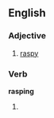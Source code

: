 ==English==

===Adjective===
{{en-adj}}

#[[raspy]]

===Verb===
'''rasping'''

#{{present participle of|[[rasp]]}}
